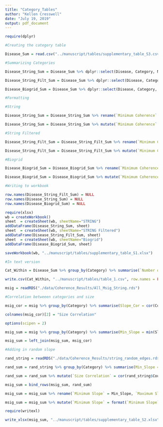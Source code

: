 ```yaml
---
title: "Category_Tables"
author: "Kellen Cresswell"
date: "July 19, 2019"
output: pdf_document
---
```


```r
require(dplyr)
```

```r
#Creating the category table

Disease_Sum = read.csv("../manuscript/tables/supplementary_table_S3.csv")

#Summarizing Categories

Disease_String_Sum = Disease_Sum %>% dplyr::select(Disease, Category, Number.of.SNPs, Number.of.genes, String.Coherence.KEGG) %>% filter(!is.na(String.Coherence.KEGG)) %>% group_by(Category) %>% summarise(Min_Coherence = min(String.Coherence.KEGG, na.rm = TRUE), Max_Coherence = max(String.Coherence.KEGG, na.rm = TRUE), Mean_Coherence = mean(String.Coherence.KEGG, na.rm = TRUE), Median_Coherence =median(String.Coherence.KEGG, na.rm = TRUE), Min_Genes = min(Number.of.genes, na.rm = TRUE), Max_Genes = max(Number.of.genes, na.rm = TRUE), Mean_Genes = mean(Number.of.genes, na.rm = TRUE), Median_Genes = median(Number.of.genes, na.rm = TRUE) , Min_SNPs = min(Number.of.SNPs, na.rm = TRUE), Max_SNPs = max(Number.of.SNPs, na.rm = TRUE), Mean_SNPs = mean(Number.of.SNPs, na.rm = TRUE), Median_SNPs = median(Number.of.SNPs, na.rm = TRUE), Total_Networks = n()) %>% arrange(-Median_Coherence)

Disease_String_Filt_Sum = Disease_Sum %>% dplyr::select(Disease, Category, Number.of.SNPs, Number.of.genes, String.Filt.Coherence.KEGG) %>% filter(!is.na(String.Filt.Coherence.KEGG))   %>% group_by(Category) %>% summarise(Min_Coherence = min(String.Filt.Coherence.KEGG, na.rm = TRUE), Max_Coherence = max(String.Filt.Coherence.KEGG, na.rm = TRUE), Mean_Coherence = mean(String.Filt.Coherence.KEGG, na.rm = TRUE), Median_Coherence =median(String.Filt.Coherence.KEGG, na.rm = TRUE), Min_Genes = min(Number.of.genes, na.rm = TRUE), Max_Genes = max(Number.of.genes, na.rm = TRUE), Mean_Genes = mean(Number.of.genes, na.rm = TRUE), Median_Genes = median(Number.of.genes, na.rm = TRUE) , Min_SNPs = min(Number.of.SNPs, na.rm = TRUE), Max_SNPs = max(Number.of.SNPs, na.rm = TRUE), Mean_SNPs = mean(Number.of.SNPs, na.rm = TRUE), Median_SNPs = median(Number.of.SNPs, na.rm = TRUE), Total_Networks = n()) %>% arrange(-Median_Coherence)

Disease_Biogrid_Sum = Disease_Sum %>% dplyr::select(Disease, Category, Number.of.SNPs, Number.of.genes, Biogrid.Coherence.KEGG) %>% filter(!is.na(Biogrid.Coherence.KEGG)) %>% group_by(Category) %>% summarise(Min_Coherence = min(Biogrid.Coherence.KEGG, na.rm = TRUE), Max_Coherence = max(Biogrid.Coherence.KEGG, na.rm = TRUE), Mean_Coherence = mean(Biogrid.Coherence.KEGG, na.rm = TRUE), Median_Coherence =median(Biogrid.Coherence.KEGG, na.rm = TRUE), Min_Genes = min(Number.of.genes, na.rm = TRUE), Max_Genes = max(Number.of.genes, na.rm = TRUE), Mean_Genes = mean(Number.of.genes, na.rm = TRUE), Median_Genes = median(Number.of.genes, na.rm = TRUE) , Min_SNPs = min(Number.of.SNPs, na.rm = TRUE), Max_SNPs = max(Number.of.SNPs, na.rm = TRUE), Mean_SNPs = mean(Number.of.SNPs, na.rm = TRUE), Median_SNPs = median(Number.of.SNPs, na.rm = TRUE), Total_Networks = n()) %>% arrange(-Median_Coherence)

#Formatting

#String

Disease_String_Sum = Disease_String_Sum %>% rename(`Minimum Coherence` = Min_Coherence, `Maximum Coherence` = Max_Coherence, `Mean Coherence` = Mean_Coherence, `Median Coherence` =  Median_Coherence, `Minimum # Genes` = Min_Genes, `Maximum # Genes` = Max_Genes, `Mean # Genes` = Mean_Genes, `Median # Genes` = Median_Genes, `Minimum # Genes` = Min_Genes, `Maximum # Genes` = Max_Genes, `Mean # Genes` = Mean_Genes, `Median # Genes` = Median_Genes, `Minimum # SNPs` = Min_SNPs, `Maximum # SNPs` = Max_SNPs, `Mean # SNPs` = Mean_SNPs, `Median # SNPs` = Median_SNPs, `Minimum # SNPs` = Min_SNPs, `Maximum # SNPs` = Max_SNPs, `Mean # SNPs` = Mean_SNPs, `Median # SNPs` = Median_SNPs, `Total Networks` = Total_Networks) 

Disease_String_Sum = Disease_String_Sum %>% mutate(`Minimum Coherence` = format(`Minimum Coherence`, digits = 3)) %>% mutate(`Maximum Coherence` = format(`Maximum Coherence`, digits = 3)) %>% mutate(`Mean Coherence` = format(`Mean Coherence`, digits = 3)) %>% mutate(`Median Coherence` = format(`Median Coherence`, digits = 3)) %>% mutate(`Mean # Genes` = format(`Mean # Genes`, digits = 4)) %>% mutate(`Mean # SNPs` = format(`Mean # SNPs`, digits = 4))

#String Filtered

Disease_String_Filt_Sum = Disease_String_Filt_Sum %>% rename(`Minimum Coherence` = Min_Coherence, `Maximum Coherence` = Max_Coherence, `Mean Coherence` = Mean_Coherence, `Median Coherence` =  Median_Coherence, `Minimum # Genes` = Min_Genes, `Maximum # Genes` = Max_Genes, `Mean # Genes` = Mean_Genes, `Median # Genes` = Median_Genes, `Minimum # Genes` = Min_Genes, `Maximum # Genes` = Max_Genes, `Mean # Genes` = Mean_Genes, `Median # Genes` = Median_Genes, `Minimum # SNPs` = Min_SNPs, `Maximum # SNPs` = Max_SNPs, `Mean # SNPs` = Mean_SNPs, `Median # SNPs` = Median_SNPs, `Minimum # SNPs` = Min_SNPs, `Maximum # SNPs` = Max_SNPs, `Mean # SNPs` = Mean_SNPs, `Median # SNPs` = Median_SNPs, `Total Networks` = Total_Networks) 

Disease_String_Filt_Sum = Disease_String_Filt_Sum %>% mutate(`Minimum Coherence` = format(`Minimum Coherence`, digits = 3)) %>% mutate(`Maximum Coherence` = format(`Maximum Coherence`, digits = 3)) %>% mutate(`Mean Coherence` = format(`Mean Coherence`, digits = 3)) %>% mutate(`Median Coherence` = format(`Median Coherence`, digits = 3)) %>% mutate(`Mean # Genes` = format(`Mean # Genes`, digits = 4)) %>% mutate(`Mean # SNPs` = format(`Mean # SNPs`, digits = 4))

#Biogrid

Disease_Biogrid_Sum = Disease_Biogrid_Sum %>% rename(`Minimum Coherence` = Min_Coherence, `Maximum Coherence` = Max_Coherence, `Mean Coherence` = Mean_Coherence, `Median Coherence` =  Median_Coherence, `Minimum # Genes` = Min_Genes, `Maximum # Genes` = Max_Genes, `Mean # Genes` = Mean_Genes, `Median # Genes` = Median_Genes, `Minimum # Genes` = Min_Genes, `Maximum # Genes` = Max_Genes, `Mean # Genes` = Mean_Genes, `Median # Genes` = Median_Genes, `Minimum # SNPs` = Min_SNPs, `Maximum # SNPs` = Max_SNPs, `Mean # SNPs` = Mean_SNPs, `Median # SNPs` = Median_SNPs, `Minimum # SNPs` = Min_SNPs, `Maximum # SNPs` = Max_SNPs, `Mean # SNPs` = Mean_SNPs, `Median # SNPs` = Median_SNPs, `Total Networks` = Total_Networks) 

Disease_Biogrid_Sum = Disease_Biogrid_Sum %>% mutate(`Minimum Coherence` = format(`Minimum Coherence`, digits = 3)) %>% mutate(`Maximum Coherence` = format(`Maximum Coherence`, digits = 3)) %>% mutate(`Mean Coherence` = format(`Mean Coherence`, digits = 3)) %>% mutate(`Median Coherence` = format(`Median Coherence`, digits = 3)) %>% mutate(`Mean # Genes` = format(`Mean # Genes`, digits = 4)) %>% mutate(`Mean # SNPs` = format(`Mean # SNPs`, digits = 4))

#Writing to workbook

row.names(Disease_String_Filt_Sum) = NULL
row.names(Disease_String_Sum) = NULL
row.names(Disease_Biogrid_Sum) = NULL

require(xlsx)
wb = createWorkbook()
sheet  = createSheet(wb, sheetName="STRING")
addDataFrame(Disease_String_Sum, sheet)
sheet  = createSheet(wb, sheetName="STRING Filtered")
addDataFrame(Disease_String_Filt_Sum, sheet)
sheet  = createSheet(wb, sheetName="Biogrid")
addDataFrame(Disease_Biogrid_Sum, sheet)

saveWorkbook(wb, "../manuscript/tables/supplementary_table_S1.xlsx")

```

```r
#In text version

Cat_Within = Disease_Sum %>% group_by(Category) %>% summarise(`Number of SNPs`= sum(`Number.of.SNPs`), `Number of Genes` = sum(Number.of.genes), `Total Diseases` = n(),  `Mean Biogrid Coherence` =mean(Biogrid.Coherence.KEGG, na.rm = TRUE), `Mean String Coherence` = mean(String.Coherence.KEGG, na.rm = TRUE), `Mean String Filtered Coherence` = mean(String.Filt.Coherence.KEGG, na.rm = TRUE)) %>% arrange(Category)

write.csv(Cat_Within, "../manuscript/tables/table_1.csv", row.names = FALSE)
```

```r
msig = readRDS("./data/Coherence_Results/All_Msig_String.rds")

#Correlation betweeen categories and size

msig_cor = msig %>% group_by(Category) %>% summarise(Slope_Cor = cor(Count, Slope, "complete")) %>% arrange(Slope_Cor)

colnames(msig_cor)[2] = "Size Correlation"

```

```r
options(scipen = 2)

msig_sum = msig %>% group_by(Category) %>% summarise(Min_Slope = min(Slope, na.rm = TRUE), Max_Slope = max(Slope, na.rm = TRUE), Mean_Slope = mean(Slope, na.rm = TRUE), Median_Slope = median(Slope, na.rm = TRUE), Min_Genes = min(Count), Max_Genes = max(Count), Mean_Genes = mean(Count), Median_Genes = median(Count), Total_Sets = n()) %>% arrange(Mean_Slope)

msig_sum = left_join(msig_sum, msig_cor)

#Adding in random slope

rand_string = readRDS("./data/Coherence_Results/string_random_edges.rds") %>% mutate(Category = "Random") %>% dplyr::select(Category, Count, Slope)

rand_sum = rand_string %>% group_by(Category) %>% summarise(Min_Slope = min(Slope, na.rm = TRUE), Max_Slope = max(Slope, na.rm = TRUE), Mean_Slope = mean(Slope, na.rm = TRUE), Median_Slope = median(Slope, na.rm = TRUE), Min_Genes = min(Count), Max_Genes = max(Count), Mean_Genes = mean(Count), Median_Genes = median(Count), Total_Sets = n(),) %>% arrange(Mean_Slope)

rand_sum = rand_sum %>% mutate(`Size Correlation` = cor(rand_string$Count, rand_string$Slope))

msig_sum = bind_rows(msig_sum, rand_sum)

msig_sum = msig_sum %>% rename(`Minimum Slope` = Min_Slope, `Maximum Slope` = Max_Slope, `Mean Slope` = Mean_Slope, `Median Slope` =  Median_Slope, `Minimum # Genes` = Min_Genes, `Maximum # Genes` = Max_Genes, `Mean # Genes` = Mean_Genes, `Median # Genes` = Median_Genes, `Total Networks` = Total_Sets) 

msig_sum = msig_sum %>% mutate(`Minimum Slope` = format(`Minimum Slope`, digits = 3)) %>% mutate(`Maximum Slope` = format(`Maximum Slope`, digits = 3)) %>% mutate(`Mean Slope` = format(`Mean Slope`, digits = 3)) %>% mutate(`Median Slope` = format(`Median Slope`, digits = 3)) %>% mutate(`Mean # Genes` = format(`Mean # Genes`, digits = 4)) %>% mutate(`Size Correlation` = format(`Size Correlation`, digits = 2))

require(writexl)

write_xlsx(msig_sum, "../manuscript/tables/supplementary_table_S2.xlsx")


```

